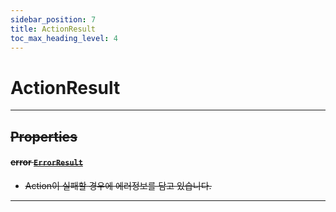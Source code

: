 ```yaml
---
sidebar_position: 7
title: ActionResult
toc_max_heading_level: 4
---
```


# ActionResult <s generated />

<hr class="solid" /> <s generated />

## Properties <s generated />

#### error [`ErrorResult`](error-result) <s generated />

- Action이 실패할 경우에 에러정보를 담고 있습니다.

<hr class="solid" /> <s generated />
